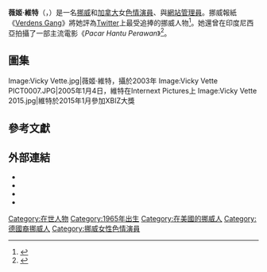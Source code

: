 {{noteTA
|G1=Show
|G2=Movie
}}
{{Adult bio
| name            = 薇姬·維特<br>Vicky Vette
| gender          = female
| image           = Vicky Vette 2009.jpg
| caption         = 2009年，維特在[[加利福尼亞州|加利福尼亞州]]的[[洛杉磯|洛杉磯]]出席成人康復會
| birth_name      = 
| birth           = {{birth date and age|1965|6|12}}<ref name=Birthday>{{cite web|url= http://www.xbiz.com/news/195667|title= Vicky Vette Celebrates Turning 50 With Site Promotion|accessdate= 2015-06-12|author= John Sanford|date= 2015-06-12|publisher= ''[[XBIZ|XBIZ]]''|archive-url= https://web.archive.org/web/20150615211019/http://www.xbiz.com/news/195667|archive-date= 2015-06-15|dead-url= yes}}</ref>
| location        = {{NOR}}[[斯塔萬格|斯塔萬格]]<ref name=MensMagDaily>{{cite web|url= http://mensmagdaily.com/vickyvette/|title= MMD Interviews The Vivacious Vicky Vette|accessdate= 2015-04-28|author= Jon DaBove|date= 2014-08-13|publisher= ''Mens Mag Daily''|archive-url= https://web.archive.org/web/20150426112548/http://mensmagdaily.com/vickyvette/|archive-date= 2015-04-26|dead-url= yes}}</ref>
| death_date      = 
| death_place     = 
| spouse          = 
| height          = {{height|ft=5|in=6|wiki=yes}}<ref name=IAFD>{{iafd name|id=VickyVette|gender=female|name=Vicky Vette}}</ref>
| weight          = {{convert|55|kg|lb|abbr=on}}<ref name=IAFD/>
| measurements    = 36E-26-36（E罩杯）
| eye color       = 藍色
| hair color      = 金色
| ethnicity       = 
| alias           = Vikki，Vickie Vette，Vickey Vette，Vicky & Vicki Vette<ref name=IAFD/>
| number of films = 196
| homepage        = vickyathome.com
}}
'''薇姬·維特'''（{{lang-en|'''Vicky Vette'''}}，{{bd|1965年|6月12日}}）是一名[[挪威|挪威]]和[[加拿大|加拿大]]女[[色情演員|色情演員]]、{{le|網絡攝像頭模特兒|Webcam model}}與[[網站管理員|網站管理員]]。挪威報紙《[[Verdens_Gang|Verdens Gang]]》將她評為[[Twitter|Twitter]]上最受追捧的挪威人物<ref>{{cite web|url= http://www.vg.no/rampelys/pornostjernen-vicky-vette-jens-send-meg-en-tweet/a/10071197/|title= Pornostjernen Vicky Vette: - Jens, send meg en tweet|accessdate= 2015-06-17|author= Kjetil Lyche & Johannes Worsøe Berg|date= 2012-11-21|publisher= ''[[Verdens_Gang|Verdens Gang]]''|archive-date= 2014-12-26|archive-url= https://web.archive.org/web/20141226112321/http://www.vg.no/rampelys/pornostjernen-vicky-vette-jens-send-meg-en-tweet/a/10071197/|dead-url= no}}</ref>。她還曾在印度尼西亞拍攝了一部主流電影《''Pacar Hantu Perawan''》<ref>{{cite web|url= http://content.time.com/time/magazine/article/0,9171,2094435,00.html|title= Big in Jakarta|accessdate= 2015-06-17|author= Andrew Marshall|date= 2011-10-03|publisher= ''[[Time_(magazine)|Time]]''|archive-date= 2014-12-26|archive-url= https://web.archive.org/web/20141226113423/http://content.time.com/time/magazine/article/0,9171,2094435,00.html|dead-url= no}}</ref>。

==圖集==
<gallery>
Image:Vicky Vette.jpg|薇姬·維特，攝於2003年
Image:Vicky Vette PICT0007.JPG|2005年1月4日，維特在Internext Pictures上
Image:Vicky Vette 2015.jpg|維特於2015年1月參加XBIZ大獎
</gallery>

==參考文獻==
{{Reflist|30em}}

==外部連結==
{{commonscat|Vicky Vette}}
{{portal|色情}}
* {{official website|vickyathome.com}}
* {{IMDb name|1500795|Vicky Vette}}
* {{iafd name|id=VickyVette|gender=female|name=Vicky Vette}}
* {{afdb name|id=31083|gender=female|name=Vicky Vette}}

{{DEFAULTSORT:Vette, Vicky}}
[[Category:在世人物|Category:在世人物]]
[[Category:1965年出生|Category:1965年出生]]
[[Category:在美國的挪威人|Category:在美國的挪威人]]
[[Category:德國裔挪威人|Category:德國裔挪威人]]
[[Category:挪威女性色情演員|Category:挪威女性色情演員]]